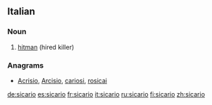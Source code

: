 ==Italian==

===Noun===
{{it-noun|sicar|m|io|i}}

# [[hitman]] (hired killer)

===Anagrams===
* [[Acrisio#Italian|Acrisio]], [[Arcisio#Italian|Arcisio]], [[cariosi#Italian|cariosi]], [[rosicai#Italian|rosicai]]

[[de:sicario]]
[[es:sicario]]
[[fr:sicario]]
[[it:sicario]]
[[ru:sicario]]
[[fi:sicario]]
[[zh:sicario]]